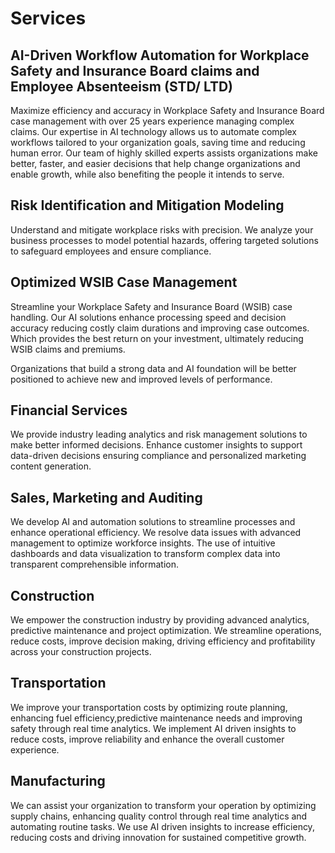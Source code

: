 # Services

## AI-Driven Workflow Automation for Workplace Safety and Insurance Board claims and Employee Absenteeism (STD/ LTD)

Maximize efficiency and accuracy in Workplace Safety and Insurance Board case management   with over 25 years experience managing complex claims. Our expertise in AI technology allows us to automate complex workflows tailored to your organization goals, saving time and reducing human error.  Our team of highly skilled experts assists organizations make better, faster, and easier decisions that help change organizations and enable growth, while also benefiting the people it intends to serve.

## Risk Identification and Mitigation Modeling

Understand and mitigate workplace risks with precision. We analyze your business processes to model potential hazards, offering targeted solutions to safeguard employees and ensure compliance.

## Optimized WSIB Case Management

Streamline your Workplace Safety and Insurance Board (WSIB)  case handling. Our AI solutions enhance processing speed and decision accuracy reducing costly claim durations and improving case outcomes. Which provides the best return on your investment, ultimately reducing WSIB claims and premiums. 

Organizations that  build a strong data and AI foundation will be better positioned  to achieve new and improved levels of performance.  

## Financial Services

We provide industry leading analytics and risk management solutions to make better informed decisions. Enhance customer insights to support data-driven  decisions ensuring compliance and personalized marketing content generation.  

## Sales,  Marketing and Auditing

We develop AI and automation solutions to streamline processes and enhance operational efficiency.  We resolve data issues with advanced management to optimize workforce insights. The use of intuitive dashboards and data visualization to transform complex data into transparent comprehensible information.

## Construction

We empower the construction industry  by providing advanced analytics, predictive maintenance and project optimization. We streamline operations, reduce costs, improve decision making, driving efficiency and profitability across your construction projects.

## Transportation

We improve your transportation costs by  optimizing route planning, enhancing fuel efficiency,predictive maintenance needs and improving safety through real time analytics. We implement  AI driven insights to reduce costs, improve reliability and enhance the overall customer experience. 

## Manufacturing  

We can assist your organization to transform your operation by optimizing supply chains, enhancing quality control through real time analytics and automating routine tasks. We use  AI driven insights to increase efficiency, reducing costs and driving innovation for sustained competitive growth. 
